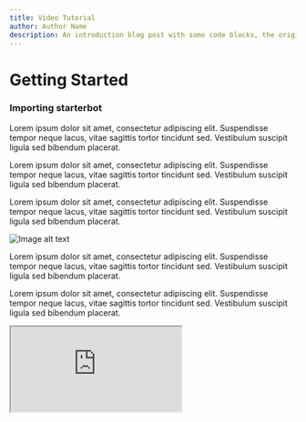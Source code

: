 ```yaml
---
title: Video Tutorial
author: Author Name
description: An introduction blog post with some code blocks, the original
---
```


<TwoCols>
    <Main>
        <h1 className="font-bold text-3xl mb-4"> Getting Started</h1>
        <h3 className="font-bold text-xl mb-3"> Importing starterbot</h3>
        <p className="mb-4">
            Lorem ipsum dolor sit amet, consectetur adipiscing elit. Suspendisse tempor neque lacus,
            vitae sagittis tortor tincidunt sed. Vestibulum suscipit ligula sed bibendum placerat.
        </p>
        <p className="mb-4">
            Lorem ipsum dolor sit amet, consectetur adipiscing elit. Suspendisse tempor neque lacus,
            vitae sagittis tortor tincidunt sed. Vestibulum suscipit ligula sed bibendum placerat.
        </p>
        <p className="mb-4">
            Lorem ipsum dolor sit amet, consectetur adipiscing elit. Suspendisse tempor neque lacus,
            vitae sagittis tortor tincidunt sed. Vestibulum suscipit ligula sed bibendum placerat.
        </p>
        <Img
            src="https://botpress.com/_next/image?url=https%3A%2F%2Fcontent.botpress.com%2Fuploads%2FThumbnail-template.png.png&w=3840&q=60"
            alt="Image alt text"
            height={428}
        />
        <p className="mb-4">
            Lorem ipsum dolor sit amet, consectetur adipiscing elit. Suspendisse tempor neque lacus,
            vitae sagittis tortor tincidunt sed. Vestibulum suscipit ligula sed bibendum placerat.
        </p>
        <p className="mb-4">
            Lorem ipsum dolor sit amet, consectetur adipiscing elit. Suspendisse tempor neque lacus,
            vitae sagittis tortor tincidunt sed. Vestibulum suscipit ligula sed bibendum placerat.
        </p>
    </Main>
    <RelatedContent>
        <Iframe src="https://www.youtube.com/embed/_lOcCH_rNIU" />
        <Iframe src="https://www.youtube.com/embed/2OqJoCnBoaE" />
    </RelatedContent>
</TwoCols>
